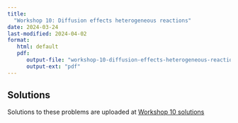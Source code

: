 ```yaml
---
title: 
  "Workshop 10: Diffusion effects heterogeneous reactions"
date: 2024-03-24
last-modified: 2024-04-02
format: 
   html: default
   pdf:
      output-file: "workshop-10-diffusion-effects-heterogeneous-reactions"
      output-ext: "pdf"
---
```


::: {.callout-tip}
## Solutions

Solutions to these problems are uploaded at [Workshop 10 solutions](./solutions.qmd)

:::

